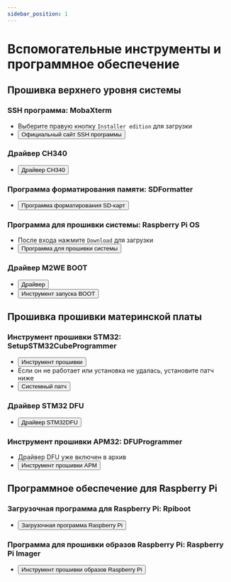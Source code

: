 ```yaml
---
sidebar_position: 1
---
```




# Вспомогательные инструменты и программное обеспечение

## **Прошивка верхнего уровня системы**

### SSH программа: MobaXterm
* Выберите правую кнопку `Installer edition` для загрузки
* <Button variant="contained" disableElevation href="https://mobaxterm.mobatek.net/download-home-edition.html">Официальный сайт SSH программы</Button>

### Драйвер CH340
* <Button variant="contained" disableElevation href="https://cdn.mellow.klipper.cn/EXE/CH340.zip">Драйвер CH340</Button>

### Программа форматирования памяти: SDFormatter
* <Button variant="contained" disableElevation href="https://www.waveshare.net/w/upload/d/d7/Panasonic_SDFormatter.zip">Программа форматирования SD-карт</Button>

### Программа для прошивки системы: Raspberry Pi OS
* После входа нажмите `Download` для загрузки
* <Button variant="contained" disableElevation href="https://www.raspberrypi.com/software/">Программа для прошивки системы</Button>

### Драйвер M2WE BOOT
* <Button variant="contained" disableElevation href="https://cdn.mellow.klipper.cn/Utils/zadig-2.7.exe">Драйвер</Button>
* <Button variant="contained" disableElevation href="https://cdn.mellow.klipper.cn/Utils/FLY-BOOT-Setup.msi">Инструмент запуска BOOT</Button>

## **Прошивка прошивки материнской платы**

### Инструмент прошивки STM32: SetupSTM32CubeProgrammer
* <Button variant="contained" disableElevation href="https://cdn.mellow.klipper.cn/EXE/SetupSTM32CubeProgrammer_win64.zip">Инструмент прошивки</Button>
* Если он не работает или установка не удалась, установите патч ниже
* <Button variant="contained" disableElevation href="https://cdn.mellow.klipper.cn/EXE/%E5%BE%AE%E8%BD%AF%E5%B8%B8%E7%94%A8%E8%BF%90%E8%A1%8C%E5%BA%93%E5%90%88%E9%9B%86.zip">Системный патч</Button>

### Драйвер STM32 DFU
* <Button variant="contained" disableElevation href="https://cdn.mellow.klipper.cn/EXE/STM32DFU.zip">Драйвер STM32DFU</Button>

### Инструмент прошивки APM32: DFUProgrammer
* Драйвер DFU уже включен в архив
* <Button variant="contained" disableElevation href="https://cdn.mellow.klipper.cn/EXE/DFUProgrammer.zip">Инструмент прошивки APM</Button>

## **Программное обеспечение для Raspberry Pi**

### Загрузочная программа для Raspberry Pi: Rpiboot
* <Button variant="contained" disableElevation href="https://files.waveshare.net/wiki/w/upload/f/f3/Rpiboot_setup.zip">Загрузочная программа Raspberry Pi</Button>

### Программа для прошивки образов Raspberry Pi: Raspberry Pi Imager
* <Button variant="contained" disableElevation href="https://www.raspberrypi.com/software/">Инструмент прошивки образов Raspberry Pi</Button>